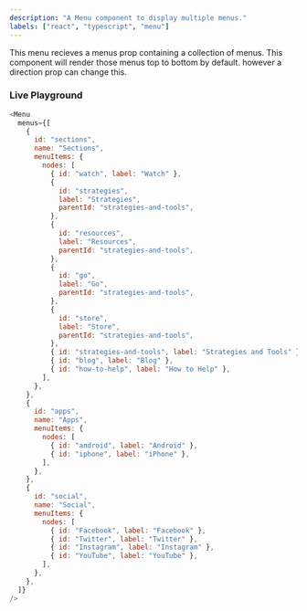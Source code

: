 ```yaml
---
description: "A Menu component to display multiple menus."
labels: ["react", "typescript", "menu"]
---
```



This menu recieves a menus prop containing a collection of menus. This component will render those menus top to bottom by default. however a direction prop can change this.

### Live Playground

```js live
<Menu
  menus={[
    {
      id: "sections",
      name: "Sections",
      menuItems: {
        nodes: [
          { id: "watch", label: "Watch" },
          {
            id: "strategies",
            label: "Strategies",
            parentId: "strategies-and-tools",
          },
          {
            id: "resources",
            label: "Resources",
            parentId: "strategies-and-tools",
          },
          {
            id: "go",
            label: "Go",
            parentId: "strategies-and-tools",
          },
          {
            id: "store",
            label: "Store",
            parentId: "strategies-and-tools",
          },
          { id: "strategies-and-tools", label: "Strategies and Tools" },
          { id: "blog", label: "Blog" },
          { id: "how-to-help", label: "How to Help" },
        ],
      },
    },
    {
      id: "apps",
      name: "Apps",
      menuItems: {
        nodes: [
          { id: "android", label: "Android" },
          { id: "iphone", label: "iPhone" },
        ],
      },
    },
    {
      id: "social",
      name: "Social",
      menuItems: {
        nodes: [
          { id: "Facebook", label: "Facebook" },
          { id: "Twitter", label: "Twitter" },
          { id: "Instagram", label: "Instagram" },
          { id: "YouTube", label: "YouTube" },
        ],
      },
    },
  ]}
/>
```
